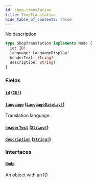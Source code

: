 ```yaml
---
id: shop-translation
title: ShopTranslation
hide_table_of_contents: false
---
```


No description

```graphql
type ShopTranslation implements Node {
  id: ID!
  language: LanguageDisplay!
  headerText: String!
  description: String!
}
```

### Fields

#### [`id`](#) ([`ID!`](../../../developer/api-reference/scalars/id))

#### [`language`](#) ([`LanguageDisplay!`](../../../developer/api-reference/objects/language-display))

Translation language.

#### [`headerText`](#) ([`String!`](../../../developer/api-reference/scalars/string))

#### [`description`](#) ([`String!`](../../../developer/api-reference/scalars/string))

### Interfaces

#### [`Node`](../../../developer/api-reference/interfaces/node)

An object with an ID
